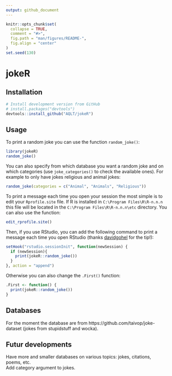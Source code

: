 ```yaml
---
output: github_document
---
```


<!-- README.md is generated from README.Rmd. Please edit that file -->

```r
knitr::opts_chunk$set(
  collapse = TRUE,
  comment = "#>",
  fig.path = "man/figures/README-",
  fig.align = "center"
)
set.seed(130)
```

# jokeR

## Installation

```r
# Install development version from GitHub
# install.packages("devtools")
devtools::install_github("AQLT/jokeR")
```

## Usage

To print a random joke you can use the function `random_joke()`:
```r
library(jokeR)
random_joke()
```

You can also specify from which database you want a random joke and on which categories (use `joke_categories()` to check the available ones). For example to only have jokes religious and animal jokes:
```r
random_joke(categories = c("Animal", "Animals", "Religious"))
```

To print a message each time you open your session the most simple is to edit your `Rprofile.site` file. If R is installed in `C:\Program Files\R\R-n.n.n` this file will be located in the `C:\Program Files\R\R-n.n.n\etc` directory. You can also use the function:

```r
edit_rprofile.site()
```

Then, if you use RStudio, you can add the following command to print a message each time you open RStudio (thanks [davidgohel](https://github.com/davidgohel) for the tip!):

```r
setHook("rstudio.sessionInit", function(newSession) {
  if (newSession){
    print(jokeR::random_joke())
  }
}, action = "append")
```
Otherwise you can also change the `.First()` function:
```r
.First <- function() {
  print(jokeR::random_joke())
}
```

## Databases

For the moment the database are from https://github.com/taivop/joke-dataset (jokes from stupidstuff and wocka).


## Futur developments

Have more and smaller databases on various topics: jokes, citations, poems, etc.  
Add category argument to jokes.


